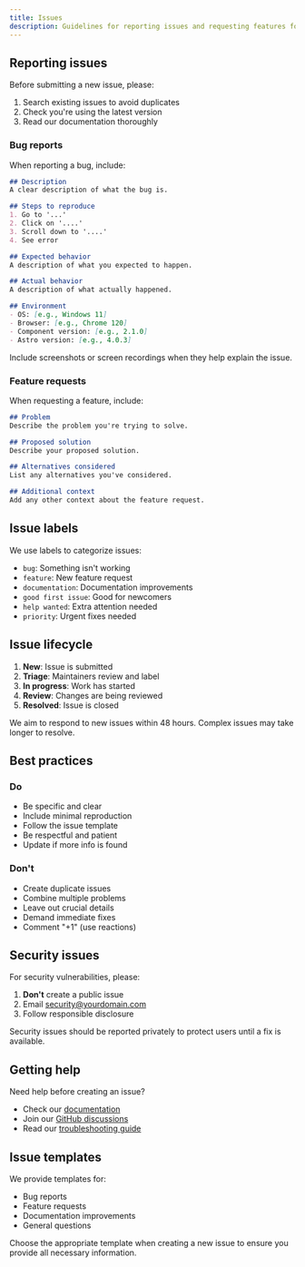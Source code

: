 ```yaml
---
title: Issues
description: Guidelines for reporting issues and requesting features for Accessible Astro Components and Themes.
---
```



## Reporting issues

Before submitting a new issue, please:
1. Search existing issues to avoid duplicates
2. Check you're using the latest version
3. Read our documentation thoroughly

### Bug reports

When reporting a bug, include:

```markdown
## Description
A clear description of what the bug is.

## Steps to reproduce
1. Go to '...'
2. Click on '....'
3. Scroll down to '....'
4. See error

## Expected behavior
A description of what you expected to happen.

## Actual behavior
A description of what actually happened.

## Environment
- OS: [e.g., Windows 11]
- Browser: [e.g., Chrome 120]
- Component version: [e.g., 2.1.0]
- Astro version: [e.g., 4.0.3]
```

<Aside type="tip" title="Screenshots">
  Include screenshots or screen recordings when they help explain the issue.
</Aside>

### Feature requests

When requesting a feature, include:

```markdown
## Problem
Describe the problem you're trying to solve.

## Proposed solution
Describe your proposed solution.

## Alternatives considered
List any alternatives you've considered.

## Additional context
Add any other context about the feature request.
```

## Issue labels

We use labels to categorize issues:

- `bug`: Something isn't working
- `feature`: New feature request
- `documentation`: Documentation improvements
- `good first issue`: Good for newcomers
- `help wanted`: Extra attention needed
- `priority`: Urgent fixes needed

## Issue lifecycle

1. **New**: Issue is submitted
2. **Triage**: Maintainers review and label
3. **In progress**: Work has started
4. **Review**: Changes are being reviewed
5. **Resolved**: Issue is closed

<Aside type="note" title="Response time">
  We aim to respond to new issues within 48 hours. Complex issues may take longer to resolve.
</Aside>

## Best practices

### Do
- Be specific and clear
- Include minimal reproduction
- Follow the issue template
- Be respectful and patient
- Update if more info is found

### Don't
- Create duplicate issues
- Combine multiple problems
- Leave out crucial details
- Demand immediate fixes
- Comment "+1" (use reactions)

## Security issues

For security vulnerabilities, please:
1. **Don't** create a public issue
2. Email security@yourdomain.com
3. Follow responsible disclosure

<Aside type="caution" title="Security">
  Security issues should be reported privately to protect users until a fix is available.
</Aside>

## Getting help

Need help before creating an issue?
- Check our [documentation](/getting-started/introduction)
- Join our [GitHub discussions](https://github.com/markteekman/accessible-astro-components/discussions)
- Read our [troubleshooting guide](/contributing/development#troubleshooting)

## Issue templates

We provide templates for:
- Bug reports
- Feature requests
- Documentation improvements
- General questions

Choose the appropriate template when creating a new issue to ensure you provide all necessary information.
